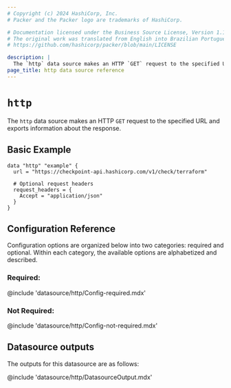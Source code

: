 ```yaml
---
# Copyright (c) 2024 HashiCorp, Inc.
# Packer and the Packer logo are trademarks of HashiCorp.

# Documentation licensed under the Business Source License, Version 1.1.
# The original work was translated from English into Brazilian Portuguese.
# https://github.com/hashicorp/packer/blob/main/LICENSE

description: |
  The `http` data source makes an HTTP `GET` request to the specified URL and exports information about the response.
page_title: http data source reference
---
```


<BadgesHeader>
  <PluginBadge type="official" />
  <PluginBadge type="hcp_packer_ready" />
</BadgesHeader>

# `http`

The `http` data source makes an HTTP `GET` request to the specified URL and exports information about the response.


## Basic Example

```hcl
data "http" "example" {
  url = "https://checkpoint-api.hashicorp.com/v1/check/terraform"

  # Optional request headers
  request_headers = {
    Accept = "application/json"
  }
}
```

## Configuration Reference

Configuration options are organized below into two categories: required and
optional. Within each category, the available options are alphabetized and
described.

### Required:

@include 'datasource/http/Config-required.mdx'

### Not Required:
@include 'datasource/http/Config-not-required.mdx'

## Datasource outputs

The outputs for this datasource are as follows:

@include 'datasource/http/DatasourceOutput.mdx'
